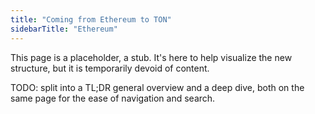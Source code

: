 ```yaml
---
title: "Coming from Ethereum to TON"
sidebarTitle: "Ethereum"
---
```


This page is a placeholder, a stub. It's here to help visualize the new structure, but it is temporarily devoid of content.

TODO: split into a TL;DR general overview and a deep dive, both on the same page for the ease of navigation and search.
